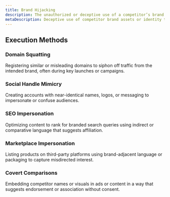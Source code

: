 ```yaml
---
title: Brand Hijacking
description: The unauthorized or deceptive use of a competitor’s brand assets, identity, or reputation to mislead users, divert traffic, or capture market share—often by operating near or within brand boundaries without direct infringement.
metaDescription: Deceptive use of competitor brand assets or identity to mislead users, divert traffic, or capture market share without direct infringement.
---
```


## Execution Methods

### Domain Squatting  
Registering similar or misleading domains to siphon off traffic from the intended brand, often during key launches or campaigns.

### Social Handle Mimicry  
Creating accounts with near-identical names, logos, or messaging to impersonate or confuse audiences.

### SEO Impersonation  
Optimizing content to rank for branded search queries using indirect or comparative language that suggests affiliation.

### Marketplace Impersonation  
Listing products on third-party platforms using brand-adjacent language or packaging to capture misdirected interest.

### Covert Comparisons  
Embedding competitor names or visuals in ads or content in a way that suggests endorsement or association without consent.
